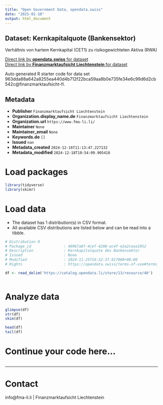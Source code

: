 ```yaml
---
title: "Open Government Data, opendata.swiss"
date: "2025-01-10"
output: html_document
---
```


## Dataset: Kernkapitalquote (Bankensektor)

Verhältnis von hartem Kernkapital (CET1) zu risikogewichteten Aktiva (RWA)

[Direct link by **opendata.swiss** for dataset](https://opendata.swiss/de/dataset/kernkapitalquote-bankensektor)<br>
[Direct link by **Finanzmarktaufsicht Liechtenstein** for dataset]()

Auto generated R starter code for data set 963dda88a642a8255ea440d4b712f22bca59aa8b0e735fe34e6c99d6d2cb542c@finanzmarktaufsicht-fl.

## Metadata

- **Publisher** `Finanzmarktaufsicht Liechtenstein`
- **Organization.display_name.de** `Finanzmarktaufsicht Liechtenstein`
- **Organization.url** `https://www.fma-li.li/`
- **Maintainer** `None`
- **Maintainer_email** `None`
- **Keywords.de** `[]`
- **Issued** `nan`
- **Metadata_created** `2024-12-16T11:13:47.227132`
- **Metadata_modified** `2024-12-18T10:54:09.905416`


# Load packages

```r

library(tidyverse)
library(skimr)

```

# Load data

-   The dataset has 1 distribution(s) in CSV format.
-   All available CSV distributions are listed below and can be read into a tibble.

```r

# Distribution 0
# Package_id               : 48967a87-4cef-4208-ac4f-e2a2ceaa1952
# Description              : Kernkapitalquote des Bankensektor
# Issued                   : None
# Modified                 : 2024-11-25T16:32:37.017000+00:00
# Rights                   : https://opendata.swiss/terms-of-use#terms_by

df <- read_delim('https://catalog.opendata.li/store/13/resource/40')



```

# Analyze data

```r

glimpse(df)
str(df)
skim(df)

head(df)
tail(df)

```

# Continue your code here...

```r

```

------------------------------------------------------------------------

# Contact

info@fma-li.li | Finanzmarktaufsicht Liechtenstein
